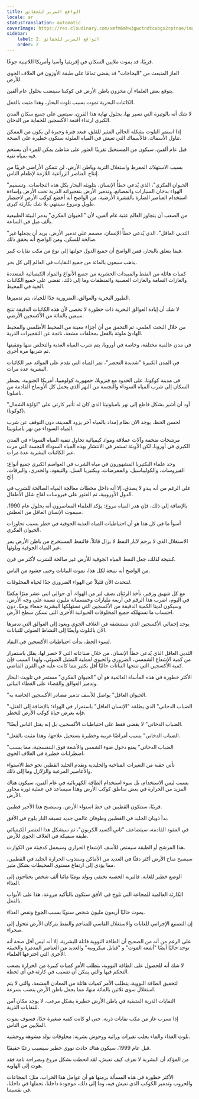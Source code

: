 ```yaml
---
title: الواقع المرير للحقائق
locale: ar
statusTranslation: automatic
coverImage: https://res.cloudinary.com/xmfm6mhw3gwctndtcubgx2rptnae/image/upload/v1741354419/small_cover_la_gran_rebelion_28716e29d2.webp
sidebar:
    label: 2. الواقع المرير للحقائق
    order: 2
---
```

قريبًا، قد يموت ملايين السكان في إفريقيا وآسيا وأمريكا اللاتينية جوعًا.

الغاز المنبعث من "البخاخات" قد يقضي تمامًا على طبقة الأوزون في الغلاف الجوي للأرض.

يتوقع بعض العلماء أن مخزون باطن الأرض في كوكبنا سينضب بحلول عام ألفين.

الكائنات البحرية تموت بسبب تلوث البحار، وهذا مثبت بالفعل.

لا شك أنه بالوتيرة التي نسير بها، بحلول نهاية هذا القرن، سيتعين على جميع سكان المدن الكبرى ارتداء أقنعة الأكسجين للحماية من الدخان.

إذا استمر التلوث بشكله الحالي المثير للقلق، فبعد فترة وجيزة لن يكون من الممكن تناول الأسماك، فالأسماك التي تعيش في المياه الملوثة ستكون خطيرة على الصحة.

قبل عام ألفين، سيكون من المستحيل تقريبًا العثور على شاطئ يمكن للمرء أن يستحم فيه بمياه نقية.

بسبب الاستهلاك المفرط واستغلال التربة وباطن الأرض، لن تتمكن الأراضي قريبًا من إنتاج العناصر الزراعية اللازمة لإطعام الناس.

"الحيوان الفكري"، الذي يُدعى خطأً الإنسان، بتلويثه البحار بكل هذه النجاسات، وتسميم الهواء بدخان السيارات والمصانع، وتدمير الأرض بتفجيراته الذرية تحت الأرض وإساءة استخدام العناصر الضارة بالقشرة الأرضية، من الواضح أنه أخضع كوكب الأرض لاحتضار طويل ومروع سينتهي بلا شك بكارثة كبرى.

من الصعب أن يتجاوز العالم عتبة عام ألفين، لأن "الحيوان الفكري" يدمر البيئة الطبيعية بألف ميل في الساعة.

"الثديي العاقل"، الذي يُدعى خطأً الإنسان، مصمم على تدمير الأرض، يريد أن يجعلها غير صالحة للسكن، ومن الواضح أنه يحقق ذلك.

فيما يتعلق بالبحار، فمن الواضح أن جميع الدول حولتها إلى نوع من مكب نفايات كبير.

يذهب سبعون بالمائة من جميع النفايات في العالم إلى كل بحر.

كميات هائلة من النفط والمبيدات الحشرية من جميع الأنواع والمواد الكيميائية المتعددة والغازات السامة والغازات العصبية والمنظفات وما إلى ذلك، تقضي على جميع الكائنات الحية في المحيط.

الطيور البحرية والعوالق، الضرورية جدًا للحياة، يتم تدميرها.

لا شك أن إبادة العوالق البحرية ذات خطورة لا تحصى لأن هذه الكائنات الدقيقة تنتج سبعين بالمائة من الأكسجين الأرضي.

من خلال البحث العلمي، تم التحقق من أن أجزاء معينة من المحيط الأطلسي والمحيط الهادئ ملوثة بالفعل بمخلفات مشعة، ناتجة عن التفجيرات الذرية.

في مدن عالمية مختلفة، وخاصة في أوروبا، يتم شرب المياه العذبة والتخلص منها وتنقيتها ثم شربها مرة أخرى.

في المدن الكبيرة "شديدة التحضر"، تمر المياه التي تقدم على الموائد عبر الكائنات البشرية عدة مرات.

في مدينة كوكوتا، على الحدود مع فنزويلا، جمهورية كولومبيا، أمريكا الجنوبية، يضطر السكان إلى شرب المياه السوداء والنجسة من النهر الذي يحمل كل الأوساخ القادمة من بامبلونا.

أود أن أشير بشكل قاطع إلى نهر بامبلونيتا الذي كان له تأثير كارثي على "لؤلؤة الشمال" (كوكوتا).

لحسن الحظ، يوجد الآن نظام إمداد بالمياه آخر يزود المدينة، دون التوقف عن شرب المياه السوداء من نهر بامبلونيتا.

مرشحات ضخمة وآلات عملاقة ومواد كيميائية تحاول تنقية المياه السوداء في المدن الكبرى في أوروبا، لكن الأوبئة تستمر في الانتشار بهذه المياه السوداء النجسة التي مرت عبر الكائنات البشرية عدة مرات.

وجد علماء البكتيريا المشهورون في مياه الشرب في العواصم الكبرى جميع أنواع: الفيروسات، والكوليباسيل، والممرضات، وبكتيريا السل، والتيفود، والجدري، واليرقات، إلخ.

على الرغم من أنه يبدو لا يصدق، إلا أنه داخل محطات معالجة المياه الصالحة للشرب في الدول الأوروبية، تم العثور على فيروسات لقاح شلل الأطفال.

بالإضافة إلى ذلك، فإن هدر المياه مروع: يؤكد العلماء المعاصرون أنه بحلول عام 1990، سيموت الإنسان العاقل من العطش.

أسوأ ما في كل هذا هو أن احتياطيات المياه العذبة الجوفية في خطر بسبب تجاوزات الحيوان الفكري.

الاستغلال الذي لا يرحم لآبار النفط لا يزال قاتلاً. فالنفط المستخرج من باطن الأرض يمر عبر المياه الجوفية ويلوثها.

كنتيجة لذلك، جعل النفط المياه الجوفية للأرض غير صالحة للشرب لأكثر من قرن.

من الواضح أنه نتيجة لكل هذا، تموت النباتات وحتى حشود من الناس.

لنتحدث الآن قليلاً عن الهواء الضروري جدًا لحياة المخلوقات.

مع كل شهيق وزفير، تأخذ الرئتان نصف لتر من الهواء، أي حوالي اثني عشر مترًا مكعبًا في اليوم، اضرب هذا الرقم في أربعة مليارات وخمسمائة مليون نسمة على وجه الأرض، وسيكون لدينا الكمية الدقيقة من الأكسجين التي تستهلكها البشرية جمعاء يوميًا، دون احتساب ما تستهلكه جميع المخلوقات الحيوانية الأخرى التي تسكن سطح الأرض.

يوجد إجمالي الأكسجين الذي نستنشقه في الغلاف الجوي ويعود إلى العوالق التي ندمرها الآن بالتلوث وأيضًا إلى النشاط الضوئي للنباتات.

لسوء الحظ، بدأت احتياطيات الأكسجين في النفاد.

الثديي العاقل الذي يُدعى خطأً الإنسان، من خلال صناعاته التي لا حصر لها، يقلل باستمرار من كمية الإشعاع الشمسي، الضروري والحيوي لعملية التمثيل الضوئي، ولهذا السبب فإن كمية الأكسجين التي تنتجها النباتات حاليًا أقل بكثير مما كانت عليه في القرن الماضي.

الأكثر خطورة في هذه المأساة العالمية هو أن "الحيوان الفكري" مستمر في تلويث البحار وتدمير العوالق والقضاء على الغطاء النباتي.

"الحيوان العاقل" يواصل للأسف تدمير مصادر الأكسجين الخاصة به.

"الضباب الدخاني" الذي يطلقه "الإنسان العاقل" باستمرار في الهواء؛ بالإضافة إلى القتل، فإنه يعرض حياة كوكب الأرض للخطر.

"الضباب الدخاني" لا يقضي فقط على احتياطيات الأكسجين، بل إنه يقتل الناس أيضًا.

"الضباب الدخاني" يسبب أمراضًا غريبة وخطيرة يستحيل علاجها، وهذا مثبت بالفعل.

"الضباب الدخاني" يمنع دخول ضوء الشمس والأشعة فوق البنفسجية، مما يسبب اضطرابات خطيرة في الغلاف الجوي.

تأتي حقبة من التغيرات المناخية والجليدية وتقدم الجليد القطبي نحو خط الاستواء والأعاصير المرعبة والزلازل وما إلى ذلك.

بسبب ليس الاستخدام، بل سوء استخدام الطاقة الكهربائية في عام ألفين، سيكون هناك المزيد من الحرارة في بعض مناطق كوكب الأرض وهذا سيساعد في عملية ثورة محاور الأرض.

قريبًا، ستتكون القطبين في خط استواء الأرض، وسيصبح هذا الأخير قطبين.

بدأ ذوبان الجليد في القطبين وطوفان عالمي جديد تسبقه النار يلوح في الأفق.

في العقود القادمة، سيتضاعف "ثاني أكسيد الكربون"، ثم سيشكل هذا العنصر الكيميائي طبقة سميكة في الغلاف الجوي للأرض.

هذا المرشح أو الطبقة سيمتص للأسف الإشعاع الحراري وسيعمل كدفيئة من الكوارث.

سيصبح مناخ الأرض أكثر دفئًا في العديد من الأماكن وستذوب الحرارة الجليد في القطبين، مما يؤدي إلى ارتفاع مستوى المحيطات بشكل مثير.

الوضع خطير للغاية، فالتربة الخصبة تختفي ويولد يوميًا مائتا ألف شخص يحتاجون إلى الغذاء.

الكارثة العالمية للمجاعة التي تلوح في الأفق ستكون بالتأكيد مروعة. هذا على الأبواب بالفعل.

يموت حاليًا أربعون مليون شخص سنويًا بسبب الجوع ونقص الغذاء.

إن التصنيع الإجرامي للغابات والاستغلال القاسي للمناجم والنفط يتركان الأرض تتحول إلى صحراء.

على الرغم من أنه من الصحيح أن الطاقة النووية قاتلة للبشرية، إلا أنه ليس أقل صحة أنه توجد حاليًا أيضًا "أشعة الموت" و "قنابل ميكروبية" والعديد من العناصر المدمرة والخبيثة الأخرى التي اخترعها العلماء.

لا شك أنه للحصول على الطاقة النووية، يتطلب الأمر كميات كبيرة من الحرارة يصعب التحكم فيها والتي يمكن أن تتسبب في كارثة في أي لحظة.

لتحقيق الطاقة النووية، يتطلب الأمر كميات هائلة من المعادن المشعة، والتي لا يتم استغلال سوى ثلاثين بالمائة منها، مما يجعل باطن الأرض ينضب بسرعة.

النفايات الذرية المتبقية في باطن الأرض خطيرة بشكل مرعب. لا يوجد مكان آمن للنفايات الذرية.

إذا تسرب غاز من مكب نفايات ذرية، حتى لو كانت كمية صغيرة جدًا، فسوف يموت الملايين من الناس.

تلوث الغذاء والماء يجلب تغيرات وراثية ووحوش بشرية: مخلوقات تولد مشوهة ووحشية.

قبل عام 1999، سيكون هناك حادث نووي خطير سيسبب رعبًا حقيقيًا.

من المؤكد أن البشرية لا تعرف كيف تعيش، لقد انحطت بشكل مروع وبصراحة تامة فقد هوت إلى الهاوية.

الأكثر خطورة في هذه المسألة برمتها هو أن عوامل هذا الخراب، مثل: المجاعات والحروب وتدمير الكوكب الذي نعيش فيه، وما إلى ذلك، موجودة داخلنا، نحملها في داخلنا، في نفسيتنا.

